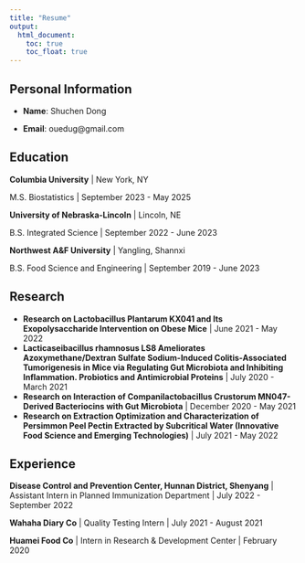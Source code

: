 ```yaml
---
title: "Resume"
output: 
  html_document:
    toc: true
    toc_float: true
---
```

## Personal Information

- **Name**: Shuchen Dong

- **Email**: ouedug@gmail.com

## Education

**Columbia University** | New York, NY

M.S. Biostatistics | September 2023 - May 2025

**University of Nebraska-Lincoln** | Lincoln, NE

B.S. Integrated Science | September 2022 - June 2023

**Northwest A&F University** | Yangling, Shannxi

B.S. Food Science and Engineering | September 2019 - June 2023

## Research
- **Research on Lactobacillus Plantarum KX041 and Its Exopolysaccharide Intervention on Obese Mice** | June 2021 - May 2022
- **Lacticaseibacillus rhamnosus LS8 Ameliorates Azoxymethane/Dextran Sulfate Sodium-Induced Colitis-Associated Tumorigenesis in Mice via Regulating Gut Microbiota and Inhibiting Inflammation. Probiotics and Antimicrobial Proteins** | July 2020 - March 2021
- **Research on Interaction of Companilactobacillus Crustorum MN047-Derived Bacteriocins with Gut Microbiota** | December 2020 - May 2021
- **Research on Extraction Optimization and Characterization of Persimmon Peel Pectin Extracted by Subcritical Water (Innovative Food Science and Emerging Technologies)** | July 2021 - May 2022

## Experience

**Disease Control and Prevention Center, Hunnan District, Shenyang** | Assistant Intern in  Planned Immunization Department | July 2022 - September 2022

**Wahaha Diary Co** | Quality Testing Intern | July 2021 - August 2021

**Huamei Food Co** | Intern in Research & Development Center | February 2020 
